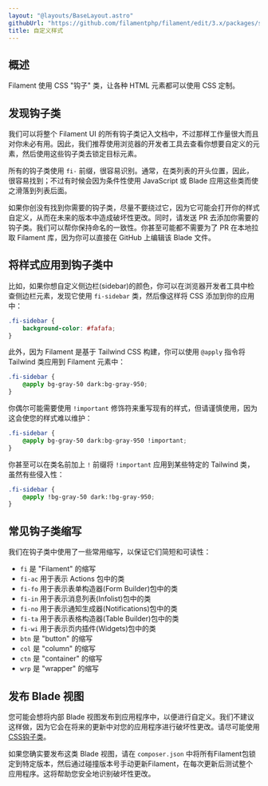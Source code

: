 ```yaml
---
layout: "@layouts/BaseLayout.astro"
githubUrl: "https://github.com/filamentphp/filament/edit/3.x/packages/support/docs/05-style-customization.md"
title: 自定义样式
---
```


## 概述

Filament 使用 CSS "钩子" 类，让各种 HTML 元素都可以使用 CSS 定制。

## 发现钩子类

我们可以将整个 Filament UI 的所有钩子类记入文档中，不过那样工作量很大而且对你未必有用。因此，我们推荐使用浏览器的开发者工具去查看你想要自定义的元素，然后使用这些钩子类去锁定目标元素。

所有的钩子类使用 `fi-` 前缀，很容易识别。通常，在类列表的开头位置，因此，很容易找到；不过有时候会因为条件性使用 JavaScript 或 Blade 应用这些类而使之滑落到列表后面。

如果你创没有找到你需要的钩子类，尽量不要绕过它，因为它可能会打开你的样式自定义，从而在未来的版本中造成破坏性更改。同时，请发送 PR 去添加你需要的钩子类。我们可以帮你保持命名的一致性。你甚至可能都不需要为了 PR 在本地拉取 Filament 库，因为你可以直接在 GitHub 上编辑该 Blade 文件。

## 将样式应用到钩子类中

比如，如果你想自定义侧边栏(sidebar)的颜色，你可以在浏览器开发者工具中检查侧边栏元素，发现它使用 `fi-sidebar` 类，然后像这样将 CSS 添加到你的应用中： 

```css
.fi-sidebar {
    background-color: #fafafa;
}
```

此外，因为 Filament 是基于 Tailwind CSS 构建，你可以使用 `@apply` 指令将 Tailwind 类应用到 Filament 元素中：

```css
.fi-sidebar {
    @apply bg-gray-50 dark:bg-gray-950;
}
```

你偶尔可能需要使用 `!important` 修饰符来重写现有的样式，但请谨慎使用，因为这会使您的样式难以维护：

```css
.fi-sidebar {
    @apply bg-gray-50 dark:bg-gray-950 !important;
}
```

你甚至可以在类名前加上 `!` 前缀将 `!important` 应用到某些特定的 Tailwind 类，虽然有些侵入性：

```css
.fi-sidebar {
    @apply !bg-gray-50 dark:!bg-gray-950;
}
```

## 常见钩子类缩写

我们在钩子类中使用了一些常用缩写，以保证它们简短和可读性：

- `fi` 是 "Filament" 的缩写
- `fi-ac` 用于表示 Actions 包中的类
- `fi-fo` 用于表示表单构造器(Form Builder)包中的类
- `fi-in` 用于表示消息列表(Infolist)包中的类
- `fi-no` 用于表示通知生成器(Notifications)包中的类
- `fi-ta` 用于表示表格构造器(Table Builder)包中的类
- `fi-wi` 用于表示页内插件(Widgets)包中的类
- `btn` 是 "button" 的缩写
- `col` 是 "column" 的缩写
- `ctn` 是 "container" 的缩写
- `wrp` 是 "wrapper" 的缩写

## 发布 Blade 视图

您可能会想将内部 Blade 视图发布到应用程序中，以便进行自定义。我们不建议这样做，因为它会在将来的更新中对您的应用程序进行破坏性更改。请尽可能使用[CSS钩子类](#将样式应用到钩子类中)。


如果您确实要发布这类 Blade 视图，请在 `composer.json` 中将所有Filament包锁定到特定版本，然后通过碰撞版本号手动更新Filament，在每次更新后测试整个应用程序。这将帮助您安全地识别破坏性更改。
